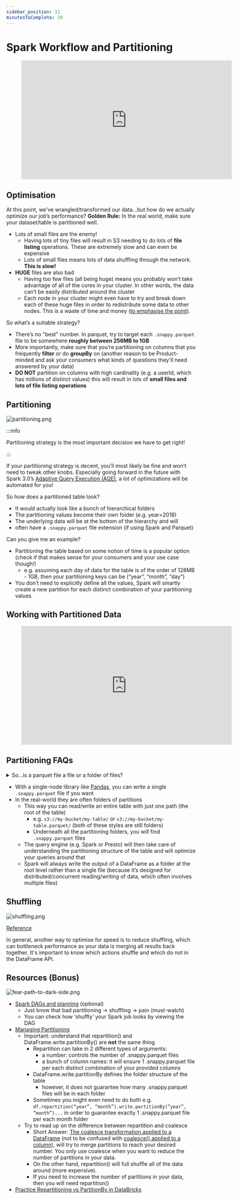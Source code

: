 ```yaml
---
sidebar_position: 11
minutesToComplete: 20
---
```


# Spark Workflow and Partitioning

<div style={{textAlign: 'center'}}>

<figure class="video-container">
    <iframe width="560" height="315" src="https://www.youtube.com/embed/rx-J34dKYUc" title="YouTube video player" frameborder="0" allow="accelerometer; autoplay; clipboard-write; encrypted-media; gyroscope; picture-in-picture" allowfullscreen></iframe>
</figure>

</div>


## Optimisation
At this point, we've wrangled/transformed our data...but how do we actually optimize our job’s performance?
**Golden Rule:** In the real world, make sure your dataset/table is partitioned well.
* Lots of small files are the enemy!
  * Having lots of tiny files will result in S3 needing to do lots of **file listing** operations. These are extremely slow and can even be expensive
  * Lots of small files means lots of data shuffling through the network. **This is slow!**
* **HUGE** files are also bad
  * Having too few files (all being huge) means you probably won’t take advantage of all of the cores in your cluster. In other words, the data can’t be easily distributed around the cluster
  * Each node in your cluster might even have to try and break down each of these huge files in order to redistribute some data to other nodes. This is a waste of time and money ([to emphasise the point](https://www.youtube.com/watch?v=982wFqC03v8&ab_channel=pyromaniack)). 

So what’s a suitable strategy?
  * There’s no "best" number. In parquet, try to target each `.snappy.parquet` file to be somewhere **roughly between 256MB to 1GB**
  * More importantly, make sure that you’re partitioning on columns that you frequently **filter** or do **groupBy** on (another reason to be Product-minded and ask your consumers what kinds of questions they'll need answered by your data)
  * **DO NOT** partition on columns with high cardinality (e.g. a userId, which has millions of distinct values)
  this will result in lots of **small files and lots of file listing operations**

## Partitioning

<div style={{textAlign: 'center'}}>

![partitioning.png](./assets/partitioning.png)

</div>

:::info

Partitioning strategy is the most important decision we have to get right!

:::

If your partitioning strategy is decent, you’ll most likely be fine and won’t need to tweak other knobs.
Especially going forward in the future with Spark 3.0’s [Adaptive Query Execution (AQE)](https://databricks.com/blog/2020/05/29/adaptive-query-execution-speeding-up-spark-sql-at-runtime.html), a lot of optimizations will be automated for you!


So how does a partitioned table look?
* It would actually look like a bunch of hierarchical folders
* The partitioning values become their own folder (e.g. year=2018)
* The underlying data will be at the bottom of the hierarchy and will
* often have a `.snappy.parquet` file extension (if using Spark and Parquet)

Can you give me an example?
* Partitioning the table based on some notion of time is a popular option
  (check if that makes sense for your consumers and your use case though!)
  * e.g. assuming each day of data for the table is of the order of 128MB - 1GB, then
    your partitioning keys can be (“year”, “month”, “day”)
* You don’t need to explicitly define all the values, Spark will smartly
  create a new partition for each distinct combination of your partitioning values

## Working with Partitioned Data

<div style={{textAlign: 'center'}}>

<figure class="video-container">
    <iframe width="560" height="315" src="https://www.youtube.com/embed/fhEJG2oFCm8" title="YouTube video player" frameborder="0" allow="accelerometer; autoplay; clipboard-write; encrypted-media; gyroscope; picture-in-picture" allowfullscreen></iframe>
</figure>

</div>

## Partitioning FAQs

<details> 
<summary>So...is a parquet file a file or a folder of files?</summary>
Either!
</details>

* With a single-node library like [Pandas](https://pandas.pydata.org/), you can write a single `.snappy.parquet` file if you want
* In the real-world they are often folders of partitions
  * This way you can read/write an entire table with just one path (the root of the table)
    * e.g. `s3://my-bucket/my-table/` or `s3://my-bucket/my-table.parquet/` (both of these styles are still folders)
    * Underneath all the partitioning folders, you will find `.snappy.parquet` files
  * The query engine (e.g. Spark or Presto) will then take care of understanding the partitioning structure of the table and will optimize your queries around that
  * Spark will always write the output of a DataFrame as a folder at the root level rather than a single file (because it’s designed for distributed/concurrent reading/writing of data, which often involves multiple files)
  
## Shuffling

<div style={{textAlign: 'center'}}>

![shuffling.png](./assets/shuffling.png)

[Reference](https://blog.scottlogic.com/2018/03/22/apache-spark-performance.html#:~:text=A%20shuffle%20occurs%20when%20data,likely%20on%20a%20different%20executor.)
</div>

In general, another way to optimise for speed is to reduce shuffling, which can bottleneck performance as your data is merging all results back together. It's important to know which actions shuffle and which do not in the DataFrame API.

## Resources (Bonus)

<div style={{textAlign: 'center'}}>

![fear-path-to-dark-side.png](./assets/fear-path-to-dark-side.png)

</div>

* [Spark DAGs and planning](https://blog.rockthejvm.com/spark-dags/) (optional)
  * Just know that bad partitioning → shuffling → pain (must-watch)
  * You can check how ‘shuffly’ your Spark job looks by viewing the DAG
* [Managing Partitioning](https://mungingdata.com/apache-spark/partitionby/)
  * Important: understand that repartition() and DataFrame.write.partitionBy() are **not** the same thing
    * Repartition can take in 2 different types of arguments:
      * a number: controls the number of .snappy.parquet files
      * a bunch of column names: it will ensure 1 .snappy.parquet file per each distinct combination of your provided columns
    * DataFrame.write.partitionBy defines the folder structure of the table 
      * however, it does not guarantee how many .snappy.parquet files will be in each folder 
    * Sometimes you might even need to do both e.g. `df.repartition(“year”, “month”).write.partitionBy(“year”, ”month”)...` in order to guarantee exactly 1 .snappy.parquet file per each month folder
  * Try to read up on the difference between repartition and coalesce 
    * Short Answer: [The coalesce transformation applied to a DataFrame](https://spark.apache.org/docs/2.1.0/api/python/pyspark.sql.html#pyspark.sql.DataFrame.coalesce) (not to be confused with [coalesce() applied to a column](https://spark.apache.org/docs/latest/api/python//reference/pyspark.sql/api/pyspark.sql.functions.coalesce.html)), will try to merge partitions to reach your desired number. You only use coalesce when you want to reduce the number of partitions in your data.
    * On the other hand, repartition() will full shuffle all of the data around (more expensive).
    * If you need to increase the number of partitions in your data, then you will need repartition()
* [Practice Repartitioning vs PartitionBy in DataBricks](https://github.com/data-derp/small-exercises/blob/master/databricks-repartition-vs-write-partition-by.dbc)

